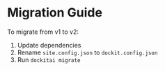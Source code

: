 # Migration Guide

To migrate from v1 to v2:

1. Update dependencies
2. Rename `site.config.json` to `dockit.config.json`
3. Run `dockitai migrate`
